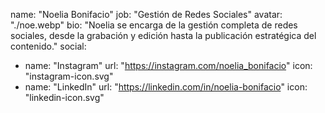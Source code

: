 name: "Noelia Bonifacio"
job: "Gestión de Redes Sociales"
avatar: "./noe.webp"
bio: "Noelia se encarga de la gestión completa de redes sociales, desde la grabación y edición hasta la publicación estratégica del contenido."
social:

- name: "Instagram"
  url: "https://instagram.com/noelia_bonifacio"
  icon: "instagram-icon.svg"
- name: "LinkedIn"
  url: "https://linkedin.com/in/noelia-bonifacio"
  icon: "linkedin-icon.svg"
